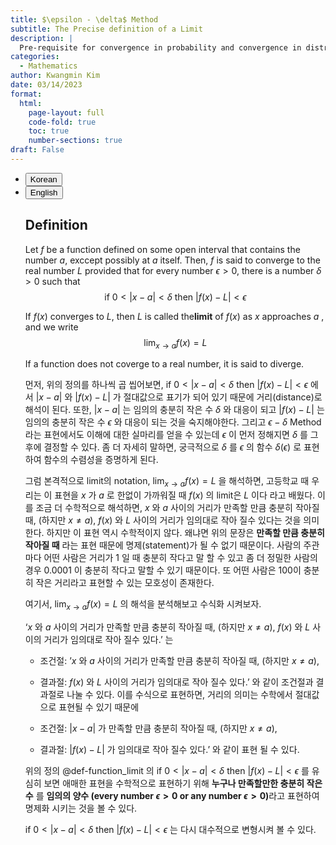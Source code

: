 ```yaml
---
title: $\epsilon - \delta$ Method
subtitle: The Precise definition of a Limit
description: |
  Pre-requisite for convergence in probability and convergence in distribution.
categories:
  - Mathematics
author: Kwangmin Kim
date: 03/14/2023
format: 
  html:
    page-layout: full
    code-fold: true
    toc: true
    number-sections: true
draft: False
---
```


<ul class="nav nav-pills" id="language-tab" role="tablist">
  <li class="nav-item" role="presentation">
    <button class="nav-link active" id="Korean-tab" data-bs-toggle="tab" data-bs-target="#Korean" type="button" role="tab" aria-controls="Korean" aria-selected="true">Korean</button>
  </li>
  <li class="nav-item" role="presentation">
    <button class="nav-link" id="English-tab" data-bs-toggle="tab" data-bs-target="#English" type="button" role="tab" aria-controls="knitr" aria-selected="false">English</button>
  </li>

<div class="tab-content" id="language-tabcontent">

<div class="tab-pane fade  show active" id="Korean" role="tabpanel" aria-labelledby="Korean-tab">

::: {#Korean .tab-pane .fade .show .active role="tabpanel" aria-labelledby="Korean-tab"}

## Definition

::: {#def-function_limit}

Let $f$ be a function defined on some open interval that contains the number $a$, exccept possibly at $a$ itself. Then, $f$ is said to converge to the real number $L$ provided that for every number $\epsilon>0$, there is a number $\delta>0$ such that
$$
\text{if } 0<|x-a|<\delta \text{ then } |f(x)-L|<\epsilon
$$

If $f(x)$ converges to $L$, then $L$ is called the**limit** of $f(x)$ as $x$ approaches $a$ , and we write
$$
\lim_{x \to a} f(x) =L
$$

If a function does not coverge to a real number, it is said to diverge.

:::

먼저, 위의 정의를 하나씩 곱 씹어보면, $\text{if } 0<|x-a|<\delta \text{ then } |f(x)-L|<\epsilon$ 에서 $|x-a|$ 와 $|f(x)-L|$ 가 절대값으로 표기가 되어 있기 때문에 거리(distance)로 해석이 된다. 또한, $|x-a|$ 는 임의의 충분히 작은 수 $\delta$ 와 대응이 되고 $|f(x)-L|$ 는 임의의 충분히 작은 수 $\epsilon$ 와 대응이 되는 것을 숙지해야한다. 그리고 $\epsilon - \delta$ Method 라는 표현에서도 이해에 대한 실마리를 얻을 수 있는데 $\epsilon$ 이 먼저 정해지면 $\delta$ 를 그 후에 결정할 수 있다. 좀 더 자세히 말하면, 궁극적으로 $\delta$ 를 $\epsilon$ 의 함수 $\delta(\epsilon)$ 로 표현하여 함수의 수렴성을 증명하게 된다. 

그럼 본격적으로 limit의 notation, $\lim_{x \to a} f(x) =L$ 을 해석하면, 고등학교 때 우리는 이 표현을 $x$ 가 $a$ 로 한없이 가까워질 때 $f(x)$ 의 limit은 $L$ 이다 라고 배웠다. 이를 조금 더 수학적으로 해석하면, $x$ 와 $a$ 사이의 거리가 만족할 만큼 충분히 작아질 때, (하지만 $x\ne a$), $f(x)$ 와 $L$ 사이의 거리가 임의대로 작아 질수 있다는 것을 의미한다. 하지만 이 표현 역시 수학적이지 않다. 왜냐면 위의 문장은 **만족할 만큼 충분히 작아질 때** 라는 표현 때문에 명제(statement)가 될 수 없기 때문이다. 사람의 주관마다 어떤 사람은 거리가 1 일 때 충분히 작다고 말 할 수 있고 좀 더 정밀한 사람의 경우 0.0001 이 충분히 작다고 말할 수 있기 때문이다. 또 어떤 사람은 100이 충분히 작은 거리라고 표현할 수 있는 모호성이 존재한다. 

여기서, $\lim_{x \to a} f(x) =L$ 의 해석을 분석해보고 수식화 시켜보자. 

'$x$ 와 $a$ 사이의 거리가 만족할 만큼 충분히 작아질 때, (하지만 $x\ne a$), $f(x)$ 와 $L$ 사이의 거리가 임의대로 작아 질수 있다.' 는 

* 조건절: '$x$ 와 $a$ 사이의 거리가 만족할 만큼 충분히 작아질 때, (하지만 $x\ne a$),
* 결과절: $f(x)$ 와 $L$ 사이의 거리가 임의대로 작아 질수 있다.' 
와 같이 조건절과 결과절로 나눌 수 있다. 이를 수식으로 표현하면, 거리의 의미는 수학에서 절대값으로 표현될 수 있기 때문에

* 조건절: $|x-a|$ 가 만족할 만큼 충분히 작아질 때, (하지만 $x\ne a$),
* 결과절: $|f(x)-L|$ 가 임의대로 작아 질수 있다.' 
와 같이 표현 될 수 있다.

위의 정의 @def-function_limit 의 $\text{if } 0<|x-a|<\delta \text{ then } |f(x)-L|<\epsilon$ 를 유심히 보면 애매한 표현을 수학적으로 표현하기 위해 **누구나 만족할만한 충분히 작은 수** 를 **임의의 양수 (every number $\epsilon>0$ or any number $\epsilon>0$)**라고 표현하여 명제화 시키는 것을 볼 수 있다. 

$\text{if } 0<|x-a|<\delta \text{ then } |f(x)-L|<\epsilon$ 는 다시 대수적으로 변형시켜 볼 수 있다.




:::
</div>

<div class="tab-pane fade" id="English" role="tabpanel" aria-labelledby="English-tab">

::: {#English .tab-pane .fade role="tabpanel" aria-labelledby="English-tab"}

:::


</div>
